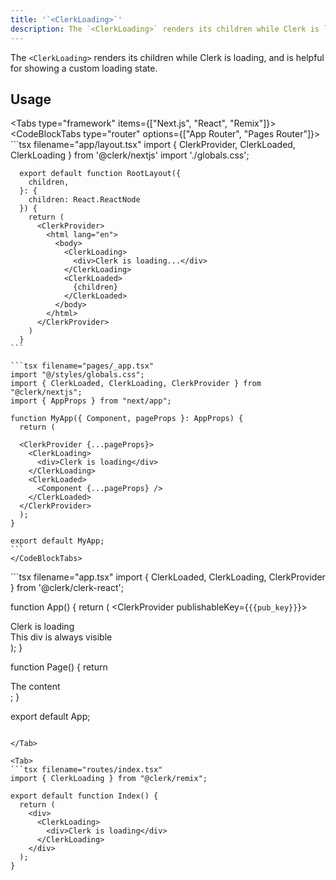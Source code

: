 ```yaml
---
title: '`<ClerkLoading>`'
description: The `<ClerkLoading>` renders its children while Clerk is loading, and is helpful for showing a custom loading state.
---
```


The `<ClerkLoading>` renders its children while Clerk is loading, and is helpful for showing a custom loading state.

## Usage

<InjectKeys>

<Tabs type="framework" items={["Next.js", "React", "Remix"]}>
  <Tab>
    <CodeBlockTabs type="router" options={["App Router", "Pages Router"]}>
    ```tsx filename="app/layout.tsx"
      import { ClerkProvider, ClerkLoaded, ClerkLoading } from '@clerk/nextjs'
      import './globals.css';

      export default function RootLayout({
        children,
      }: {
        children: React.ReactNode
      }) {
        return (
          <ClerkProvider>
            <html lang="en">
              <body>
                <ClerkLoading>
                  <div>Clerk is loading...</div>
                </ClerkLoading>
                <ClerkLoaded>
                  {children}
                </ClerkLoaded>
              </body>
            </html>
          </ClerkProvider>
        )
      }
    ```

    ```tsx filename="pages/_app.tsx"
    import "@/styles/globals.css";
    import { ClerkLoaded, ClerkLoading, ClerkProvider } from "@clerk/nextjs";
    import { AppProps } from "next/app";

    function MyApp({ Component, pageProps }: AppProps) {
      return (

      <ClerkProvider {...pageProps}>
        <ClerkLoading>
          <div>Clerk is loading</div>
        </ClerkLoading>
        <ClerkLoaded>
          <Component {...pageProps} />
        </ClerkLoaded>
      </ClerkProvider>
      );
    }

    export default MyApp;
    ```
    </CodeBlockTabs>
  </Tab>

  <Tab>
  ```tsx filename="app.tsx"
  import { ClerkLoaded, ClerkLoading, ClerkProvider } from '@clerk/clerk-react';

  function App() {
    return (
      <ClerkProvider publishableKey={`{{pub_key}}`}>
        <ClerkLoading>
          <div>Clerk is loading</div>
        </ClerkLoading>
        <ClerkLoaded>
          <Page />
        </ClerkLoaded>
        <div>This div is always visible</div>
      </ClerkProvider>
    );
  }

  function Page() {
    return <div>The content</div>;
  }

  export default App;
  ```

  </Tab>

  <Tab>
  ```tsx filename="routes/index.tsx"
  import { ClerkLoading } from "@clerk/remix";

  export default function Index() {
    return (
      <div>
        <ClerkLoading>
          <div>Clerk is loading</div>
        </ClerkLoading>
      </div>
    );
  }
  ```
  </Tab>
</Tabs>

</InjectKeys>
